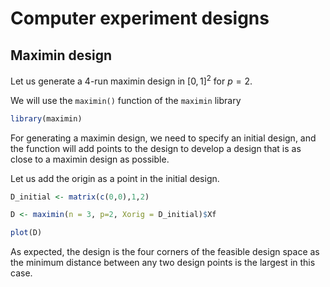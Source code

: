 # Computer experiment designs

## Maximin design

Let us generate a 4-run maximin design in $[0, 1]^2$ for $p=2$.

We will use the `maximin()` function of the `maximin` library

```r
library(maximin)
```

For generating a maximin design, we need to specify an initial design, and the function will add points to the design to develop a design that is as close to a maximin design as possible.

Let us add the origin as a point in the initial design.

```r
D_initial <- matrix(c(0,0),1,2)
```

```r
D <- maximin(n = 3, p=2, Xorig = D_initial)$Xf
```

```r
plot(D)
```

As expected, the design is the four corners of the feasible design space as the minimum distance between any two design points is the largest in this case.

